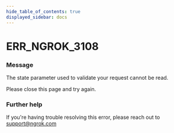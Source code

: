 ```yaml
---
hide_table_of_contents: true
displayed_sidebar: docs
---
```



# ERR_NGROK_3108

### Message

The state parameter used to validate your request cannot be read.

Please close this page and try again.

### Further help

If you're having trouble resolving this error, please reach out to [support@ngrok.com](mailto:support@ngrok.com?subject=Help%20with%20ERR_NGROK_3108)

<ErrorDetails error="err_ngrok_3108" />
